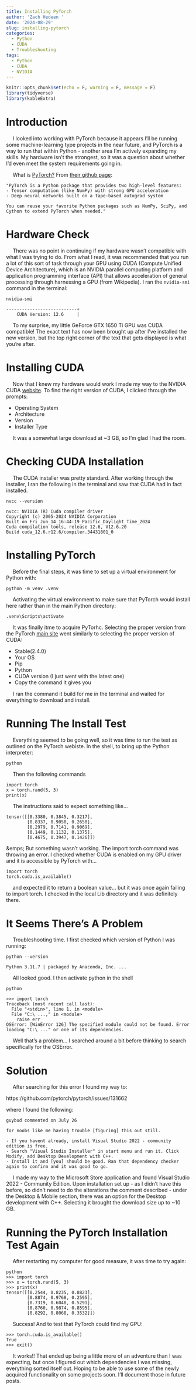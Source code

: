 ```yaml
---
title: Installing PyTorch
author: 'Zach Hedeen '
date: '2024-08-29'
slug: installing-pytorch
categories:
  - Python
  - CUDA
  - Troubleshooting
tags:
  - Python
  - CUDA
  - NVIDIA
---
```


```r
knitr::opts_chunk$set(echo = F, warning = F, message = F)
library(tidyverse)
library(kableExtra)
```

# Introduction

&emsp; I looked into working with PyTorch because it appears I'll be running some machine-learning type projects in the near future, and PyTorch is a way to run that within Python - another area I'm actively expanding my skills. My hardware isn't the strongest, so it was a question about whether I'd even meet the system requirements going in. 

&emsp; What is [PyTorch?](https://www.youtube.com/watch?v=ORMx45xqWkA) From [their github page](https://github.com/pytorch/pytorch):

```
"PyTorch is a Python package that provides two high-level features:  
- Tensor computation (like NumPy) with strong GPU acceleration  
- Deep neural networks built on a tape-based autograd system  

You can reuse your favorite Python packages such as NumPy, SciPy, and Cython to extend PyTorch when needed."
```

# Hardware Check

&emsp; There was no point in continuing if my hardware wasn't compatible with what I was trying to do. From what I read, it was recommended that you run a lot of this sort of task through your GPU using CUDA (Compute Unified Device Architecture), which is an NVIDIA parallel computing platform and application programming interface (API) that allows acceleration of general processing through harnessing a GPU (from Wikipedia). I ran the `nvidia-smi` command in the terminal:

```
nvidia-smi

---------------------------+
    CUDA Version: 12.6     |

```

&emsp; To my surprise, my little GeForce GTX 1650 Ti GPU was CUDA compatible! The exact text has now been brought up after I've installed the new version, but the top right corner of the text that gets displayed is what you're after. 

# Installing CUDA

&emsp; Now that I knew my hardware would work I made my way to the NVIDIA CUDA [website](https://developer.nvidia.com/cuda-downloads). To find the right version of CUDA, I clicked through the prompts:

- Operating System
- Architecture
- Version
- Installer Type

&emsp; It was a somewhat large download at ~3 GB, so I'm glad I had the room.


# Checking CUDA Installation 

&emsp; The CUDA installer was pretty standard. After working through the installer, I ran the following in the terminal and saw that CUDA had in fact installed. 

```
nvcc --version

nvcc: NVIDIA (R) Cuda compiler driver
Copyright (c) 2005-2024 NVIDIA Corporation
Built on Fri_Jun_14_16:44:19_Pacific_Daylight_Time_2024
Cuda compilation tools, release 12.6, V12.6.20
Build cuda_12.6.r12.6/compiler.34431801_0
```

# Installing PyTorch

&emsp; Before the final steps, it was time to set up a virtual environment for Python with:

```
python -m venv .venv 
```

&emsp; Activating the virtual environment to make sure that PyTorch would install here rather than in the main Python directory:

```
.venv\Scripts\activate
```

&emsp; It was finally itme to acquire PyTorhc. Selecting the proper version from the PyTorch [main site](https://pytorch.org/get-started/locally/) went similarly to selecting the proper version of CUDA: 

- Stable(2.4.0)
- Your OS
- Pip
- Python
- CUDA version (I just went with the latest one)
- Copy the command it gives you

&emsp; I ran the command it build for me in the terminal and waited for everything to download and install. 

# Running The Install Test

&emsp; Everything seemed to be going well, so it was time to run the test as outlined on the PyTorch webiste. In the shell, to bring up the Python interpreter:

```
python
```
&emsp; Then the following commands

```
import torch
x = torch.rand(5, 3)
print(x)
```

&emsp; The instructions said to expect something like...

```
tensor([[0.3380, 0.3845, 0.3217],
        [0.8337, 0.9050, 0.2650],
        [0.2979, 0.7141, 0.9069],
        [0.1449, 0.1132, 0.1375],
        [0.4675, 0.3947, 0.1426]])
```
&emps; But something wasn't working. The import torch command was throwing an error. I checked whether CUDA is enabled on my GPU driver and it is accessible by PyTorch with...

```
import torch
torch.cuda.is_available()
```
&emsp; and expected it to return a boolean value... but it was once again failing to import torch. I checked in the local Lib directory and it was definitely there. 

# It Seems There's A Problem

&emsp; Troubleshooting time. I first checked which version of Python I was running:

```
python --version 

Python 3.11.7 | packaged by Anaconda, Inc. ...
```

&emsp; All looked good. I then activate python in the shell

```
python 

>>> import torch
Traceback (most recent call last):
  File "<stdin>", line 1, in <module>
  File "C:\ ...," in <module>
    raise err
OSError: [WinError 126] The specified module could not be found. Error loading "C:\ ..." or one of its dependencies.
```

&emsp; Well that's a problem... I searched around a bit before thinking to search specifically for the OSError. 

# Solution 

&emsp; After searching for this error I found my way to:

https://github.com/pytorch/pytorch/issues/131662

where I found the following:

```
guybud commented on July 26

for noobs like me having trouble [figuring] this out still.

- If you havent already, install Visual Studio 2022 - community edition is free. 
- Search "Visual Studio Installer" in start menu and run it. Click Modify, add Desktop Development with C++.
- Install it and [you] should be good. Ran that dependency checker again to confirm and it was good to go.
```

&emsp; I made my way to the Microsoft Store application and found Visual Studio 2022 - Community Edition. Upon installation set up - as I didn't have this before, so didn't need to do the alterations the comment described - under the Desktop & Mobile section, there was an option for the Desktop development with C++. Selecting it brought the download size up to ~10 GB.

# Running the PyTorch Installation Test Again

&emsp; After restarting my computer for good measure, it was time to try again:

```
python
>>> import torch
>>> x = torch.rand(5, 3)
>>> print(x)
tensor([[0.2544, 0.8235, 0.8823],
        [0.8874, 0.9768, 0.2595],
        [0.7319, 0.6048, 0.5291],
        [0.8760, 0.9874, 0.8595],
        [0.8292, 0.8068, 0.3532]])
```

&emsp; Success! And to test that PyTorch could find my GPU:

```
>>> torch.cuda.is_available()
True
>>> exit()
```

&emsp; It works!! That ended up being a little more of an adventure than I was expecting, but once I figured out which dependencies I was missing, everything sorted itself out. Hoping to be able to use some of the newly acquired functionality on some projects soon. I'll document those in future posts. 



